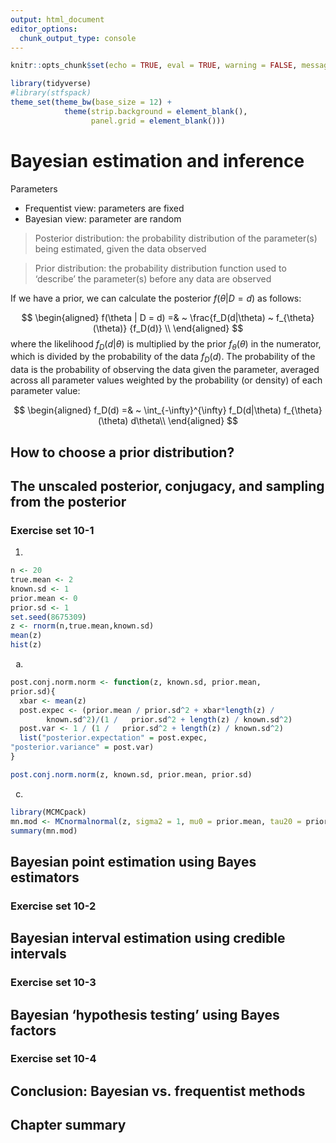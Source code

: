 ```yaml
---
output: html_document
editor_options: 
  chunk_output_type: console
---
```


```r
knitr::opts_chunk$set(echo = TRUE, eval = TRUE, warning = FALSE, message = FALSE)
```

```r
library(tidyverse)
#library(stfspack)
theme_set(theme_bw(base_size = 12) + 
            theme(strip.background = element_blank(), 
                  panel.grid = element_blank())) 
```

# Bayesian estimation and inference {#bayesian}

Parameters

  - Frequentist view: parameters are fixed
  - Bayesian view: parameter are random

> Posterior distribution: the probability distribution of the parameter(s) being estimated, given the data observed

> Prior distribution: the probability distribution function used to 'describe' the parameter(s) before any data are observed

If we have a prior, we can calculate the posterior $f(\theta | D = d)$ as follows:

$$
\begin{aligned}
f(\theta | D = d) =& ~ \frac{f_D(d|\theta) ~ f_{\theta}(\theta)} {f_D(d)} \\
\end{aligned}
$$
where the likelihood $f_D(d|\theta)$ is multiplied by the prior $f_{\theta}(\theta)$ in the numerator, which is divided by the probability of the data $f_D(d)$. The probability of the data is the probability of observing the data given the parameter, averaged across all parameter values weighted by the probability (or density) of each parameter value:

$$
\begin{aligned}
f_D(d) =& ~ \int_{-\infty}^{\infty} f_D(d|\theta) f_{\theta}(\theta) d\theta\\
\end{aligned}
$$


## How to choose a prior distribution?

## The unscaled posterior, conjugacy, and sampling from the posterior

### Exercise set 10-1

1. 

```r
n <- 20
true.mean <- 2
known.sd <- 1
prior.mean <- 0
prior.sd <- 1
set.seed(8675309)
z <- rnorm(n,true.mean,known.sd)
mean(z)
hist(z)
```

a. 

```r
post.conj.norm.norm <- function(z, known.sd, prior.mean,
prior.sd){
  xbar <- mean(z)
  post.expec <- (prior.mean / prior.sd^2 + xbar*length(z) /
        known.sd^2)/(1 /   prior.sd^2 + length(z) / known.sd^2)
  post.var <- 1 / (1 /   prior.sd^2 + length(z) / known.sd^2)
  list("posterior.expectation" = post.expec,
"posterior.variance" = post.var)
}

post.conj.norm.norm(z, known.sd, prior.mean, prior.sd)

```

c. 

```r
library(MCMCpack)
mn.mod <- MCnormalnormal(z, sigma2 = 1, mu0 = prior.mean, tau20 = prior.sd^2, mc = 10000)
summary(mn.mod)
```

## Bayesian point estimation using Bayes estimators

### Exercise set 10-2

## Bayesian interval estimation using credible intervals

### Exercise set 10-3

## Bayesian 'hypothesis testing' using Bayes factors

### Exercise set 10-4

## Conclusion: Bayesian vs. frequentist methods

## Chapter summary